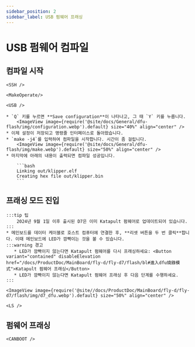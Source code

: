 ```yaml
---
sidebar_position: 2
sidebar_label: USB 펌웨어 프래싱
---
```




# USB 펌웨어 컴파일

## 컴파일 시작

    <SSH />

    <MakeOperate/>

    <USB />

    * `Q` 키를 누르면 **Save configuration**이 나타나고, 그 때 `Y` 키를 누릅니다.
        <ImageView image={require('@site/docs/General/dfu-flash/img/configuration.webp').default} size="40%" align="center" />
    * 이제 설정이 저장되고 명령줄 인터페이스로 돌아왔습니다.
    * `make -j4`를 입력하여 컴파일을 시작합니다. 시간이 좀 걸립니다.
        <ImageView image={require('@site/docs/General/dfu-flash/img/make.webp').default} size="50%" align="center" />
    * 마지막에 아래의 내용이 출력되면 컴파일 성공입니다.

        ```bash
        Linking out/klipper.elf
        Creating hex file out/klipper.bin
        ```

## 프래싱 모드 진입

    :::tip 팁
        2024년 9월 1일 이후 출시된 D7은 이미 Katapult 펌웨어로 업데이트되어 있습니다.
    :::
    * 메인보드를 데이터 케이블로 호스트 컴퓨터에 연결한 후, **리셋 버튼을 두 번 클릭**합니다. 이때 메인보드에 LED가 깜빡이는 것을 볼 수 있습니다.
    :::warning 경고
       * LED가 깜빡이지 않는다면 Katapult 펌웨어를 다시 프래싱하세요: <Button variant="contained" disableElevation href="/docs/ProductDoc/MainBoard/fly-d/fly-d7/flash/bl#進入dfu燒錄模式">Katapult 펌웨어 프래싱</Button>
       * LED가 깜빡이지 않는다면 Katapult 펌웨어 프래싱 후 다음 단계를 수행하세요.
    :::

    <ImageView image={require('@site//docs/ProductDoc/MainBoard/fly-d/fly-d7/flash/img/d7_dfu.webp').default} size="50%" align="center" />

    <LS />

## 펌웨어 프래싱
    
    <CANBOOT />

